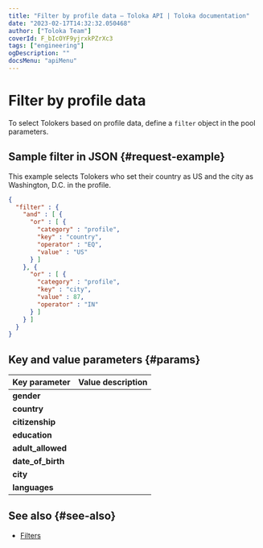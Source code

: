 ```yaml
---
title: "Filter by profile data — Toloka API | Toloka documentation"
date: "2023-02-17T14:32:32.050468"
author: ["Toloka Team"]
coverId: F_bIcOYF9yjrxkPZrXc3
tags: ["engineering"]
ogDescription: ""
docsMenu: "apiMenu"
---
```



# Filter by profile data

To select Tolokers based on profile data, define a `filter` object in the pool parameters.

## Sample filter in JSON {#request-example}

This example selects Tolokers who set their country as US and the city as Washington, D.C. in the profile.

```json
{
  "filter" : {
    "and" : [ {
      "or" : [ {
        "category" : "profile",
        "key" : "country",
        "operator" : "EQ",
        "value" : "US"
      } ]
    }, {
      "or" : [ {
        "category" : "profile",
        "key" : "city",
        "value" : 87,
        "operator" : "IN"
      } ]
    } ]
  }
}
```

## Key and value parameters {#params}

Key parameter | Value description
----- | -----
**gender** | <FilterProfileTable1/>
**country** | <FilterProfileTable2/>
**citizenship** | <FilterProfileTable3/>
**education** | <FilterProfileTable4/>
**adult_allowed** | <FilterProfileTable5/>
**date_of_birth** | <FilterProfileTable6/>
**city** | <FilterProfileTable7/>
**languages** | <FilterProfileTable8/>

## See also {#see-also}

- [Filters](/docs/guide/filters)

<ContactGuideSupport/>
